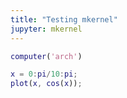 ---
title: "Testing mkernel"
jupyter: mkernel
---


```{matlab}
computer('arch')
```

```{matlab}
x = 0:pi/10:pi;
plot(x, cos(x));
```